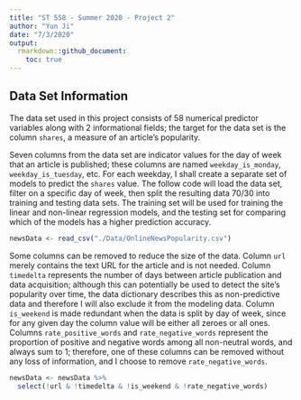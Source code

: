 ```yaml
---
title: "ST 558 - Summer 2020 - Project 2"
author: "Yun Ji"
date: "7/3/2020"
output:
  rmarkdown::github_document:
    toc: true
---
```


## Data Set Information
The data set used in this project consists of 58 numerical predictor variables along with 2 informational fields; the target for the data set is the column `shares`, a measure of an article's popularity.

Seven columns from the data set are indicator values for the day of week that an article is published; these columns are named `weekday_is_monday`, `weekday_is_tuesday`, etc. For each weekday, I shall create a separate set of models to predict the `shares` value. The follow code will load the data set, filter on a specific day of week, then split the resulting data 70/30 into training and testing data sets. The training set will be used for training the linear and non-linear regression models, and the testing set for comparing which of the models has a higher prediction accuracy.

```r
newsData <- read_csv("./Data/OnlineNewsPopularity.csv")
```

Some columns can be removed to reduce the size of the data. Column `url` merely contains the text URL for the article and is not needed. Column `timedelta` represents the number of days between article publication and data acquisition; although this can potentially be used to detect the site's popularity over time, the data dictionary describes this as non-predictive data and therefore I will also exclude it from the modeling data. Column `is_weekend` is made redundant when the data is split by day of week, since for any given day the column value will be either all zeroes or all ones. Columns `rate_positive_words` and `rate_negative_words` represent the proportion of positive and negative words among all non-neutral words, and always sum to 1; therefore, one of these columns can be removed without any loss of information, and I choose to remove `rate_negative_words`.

```r
newsData <- newsData %>%
  select(!url & !timedelta & !is_weekend & !rate_negative_words)
```
